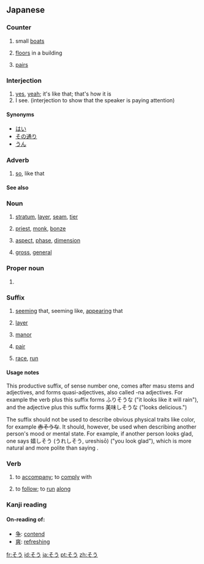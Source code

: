 {{also|Appendix:Variations of "so"|Appendix:Variations of "sou"}}
==Japanese==

===Counter===
{{ja-pos|h|counter|rom=-sō}}

# {{ja-def|艘}} small [[boat]]s
# {{ja-def|層}} [[floor]]s in a building
# {{ja-def|双}} [[pair]]s

===Interjection===
{{ja-pos|h|interjection|rom=sō}}

# [[yes]], [[yeah]]; it's like that; that's how it is
# I see. (interjection to show that the speaker is paying attention)

====Synonyms====
* [[はい]]
* [[その通り]]
* [[うん]]

===Adverb===
{{ja-pos|h|adverb|rom=sō|kanji=然う}}
# [[so]], like that

====See also====
{{Japanese demonstratives}}

===Noun===
{{ja-noun|h|rom=sō}}

# {{ja-def|層}} [[stratum]], [[layer]], [[seam]], [[tier]]
# {{ja-def|僧}} [[priest]], [[monk]], [[bonze]]
# {{ja-def|相}} [[aspect]], [[phase]], [[dimension]]
# {{ja-def|総}} [[gross]], [[general]]

===Proper noun===
{{ja-pos|h|proper|rom=Sō}}

# {{ja-def|壮}} {{given name|male|lang=ja}}

===Suffix===
{{ja-pos|h|suffix|rom=-sō}}

# [[seem]]ing that, seeming like, [[appear]]ing that 
# {{ja-def|層}} [[layer]] 
# {{ja-def|荘|庄}} [[manor]] 
# {{ja-def|双}} [[pair]]
# {{ja-def|走}} [[race]], [[run]]

====Usage notes====
This productive suffix, of sense number one, comes after masu stems and adjectives, and forms quasi-adjectives, also called -na adjectives.  For example the verb {{l|ja|降る|tr=ふる, furu|gloss=precipitate}} plus this suffix forms ふりそうな ("it looks like it will rain"), and the adjective {{l|ja|美味しい|tr=おいしい, oishii|gloss=delicious}} plus this suffix forms 美味しそうな ("looks delicious.") 

The suffix should not be used to describe obvious physical traits like color, for example <strike>赤そうな</strike>.  It should, however, be used when describing another person's mood or mental state.  For example, if another person looks glad, one says 嬉しそう (うれしそう, ureshisō) ("you look glad"), which is more natural and more polite than saying {{l|ja|嬉しい|tr=うれしい, ureshii|gloss=you are glad}}.

===Verb===
{{ja-verb|h|type=1|rom=sou}}

# {{ja-def|添う}} to [[accompany]]; to [[comply]] with
# {{ja-def|沿う}} to [[follow]]; to [[run]] [[along]]

===Kanji reading===
{{ja-kanji reading|rom=sō}}

====On-reading of:====
* [[争]]: [[contend]]
* [[爽]]: [[refreshing]]

[[fr:そう]]
[[id:そう]]
[[ja:そう]]
[[pt:そう]]
[[zh:そう]]